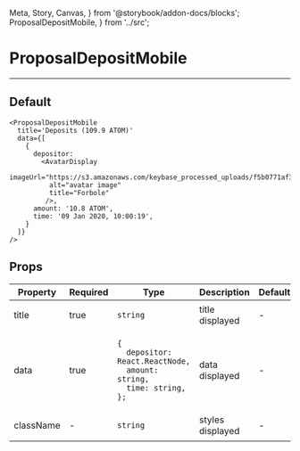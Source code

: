   Meta, Story, Canvas,
} from '@storybook/addon-docs/blocks';
  ProposalDepositMobile,
} from '../src';

<Meta title="ProposalDepositMobile" component={ProposalDepositMobile} />

# ProposalDepositMobile
---

## Default
<Canvas>
  <Story name="Default">
    <ProposalDepositMobile
      title='Deposits (109.9 ATOM)'
      data={depositData}
    />
  </Story>
</Canvas>

```
<ProposalDepositMobile
  title='Deposits (109.9 ATOM)'
  data={[
    {
      depositor:
        <AvatarDisplay
          imageUrl="https://s3.amazonaws.com/keybase_processed_uploads/f5b0771af36b2e3d6a196a29751e1f05_360_360.jpeg"
          alt="avatar image"
          title="Forbole"
         />,
      amount: '10.8 ATOM',
      time: '09 Jan 2020, 10:00:19',
    }
  ]}
/>
```

## Props
<table>
<thead>
  <tr>
    <th>Property</th>
    <th>Required</th>
    <th>Type</th>
    <th>Description</th>
    <th>Default</th>
  </tr>
  </thead>
  <tbody>
  <tr>
    <td>title</td>
    <td>true</td>
    <td>

`string`

  </td>
    <td>title displayed</td>
    <td>-</td>
  </tr>
    <tr>
      <td>data</td>
      <td>true</td>
      <td>

```
{
  depositor: React.ReactNode,
  amount: string,
  time: string,
};
```

  </td>
    <td>data displayed</td>
    <td>-</td>
  </tr>
  <tr>
    <td>className</td>
    <td>-</td>
    <td>

`string`

  </td>
    <td>styles displayed</td>
    <td>-</td>
  </tr>
  </tbody>
</table>
<br/>
